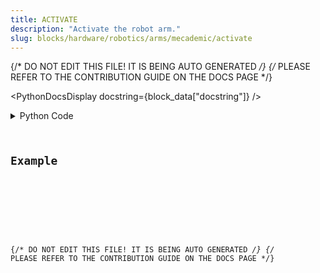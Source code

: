 ```yaml
---
title: ACTIVATE
description: "Activate the robot arm."
slug: blocks/hardware/robotics/arms/mecademic/activate
---
```


{/* DO NOT EDIT THIS FILE! IT IS BEING AUTO GENERATED */}
{/* PLEASE REFER TO THE CONTRIBUTION GUIDE ON THE DOCS PAGE */}


<PythonDocsDisplay docstring={block_data["docstring"]} />
<details>
<summary>Python Code</summary>



<Code code={pythonCode} lang="py" wrap theme="dracula" />

[Find this Flojoy Block on GitHub](https://github.com/flojoy-ai/blocks/blob/main/blocks/HARDWARE/ROBOTICS/ARMS/MECADEMIC/ACTIVATE/ACTIVATE.py)

</details>

## Example


<GetHelpWidget />


<AppDisplay app={app} blockName="ACTIVATE" client:visible />


<Example />

{/* DO NOT EDIT THIS FILE! IT IS BEING AUTO GENERATED */}
{/* PLEASE REFER TO THE CONTRIBUTION GUIDE ON THE DOCS PAGE */}
